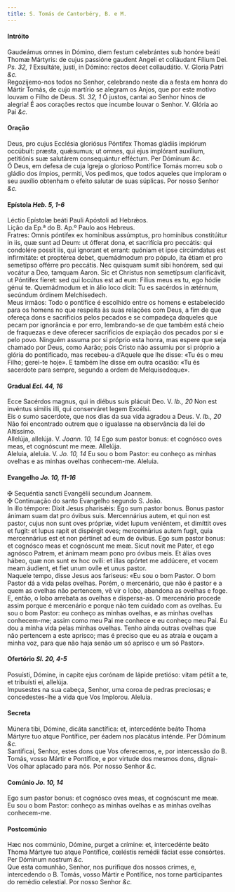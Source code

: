 ```yaml
---
title: S. Tomás de Cantorbéry, B. e M.
---
```



<h4 class="text-center">Intróito</h4>
<div class="container-fluid">
<div class="row">
<div class="col-6 dropcaps text-justify">
Gaudeámus omnes in Dómino, diem festum celebrántes sub honóre beáti Thomæ Mártyris: de cujus passióne gaudent Angeli et colláudant Fílium Dei. <em>Ps. 32, 1</em> Exsultáte, justi, in Dómino: rectos decet collaudátio.
V. Gloria Patri <em>&c.</em>
</div>
<div class="col-6 dropcaps text-justify">
Regozijemo-nos todos no Senhor, celebrando neste dia a festa em honra do Mártir Tomás, de cujo martírio se alegram os Anjos, que por este motivo louvam o Filho de Deus. <em>Sl. 32, 1</em> Ó justos, cantai ao Senhor hinos de alegria! É aos corações rectos que incumbe louvar o Senhor.
V. Glória ao Pai <em>&c.</em>
</div>
</div>
</div>

<h4 class="text-center">Oração</h4>
<div class="container-fluid">
<div class="row">
<div class="col-6 dropcaps text-justify">
Deus, pro cujus Ecclésia gloriósus Póntifex Thomas gládiis impiórum occúbuit: præsta, quǽsumus; ut omnes, qui ejus implórant auxílium, petitiónis suæ salutárem consequántur efféctum. Per Dóminum <em>&c.</em>
</div>
<div class="col-6 dropcaps text-justify">
Ó Deus, em defesa de cuja Igreja o glorioso Pontífice Tomás morreu sob o gládio dos ímpios, permiti, Vos pedimos, que todos aqueles que imploram o seu auxílio obtenham o efeito salutar de suas súplicas. Por nosso Senhor <em>&c.</em>
</div>
</div>
</div>

<h4 class="text-center">Epístola <em>Heb. 5, 1-6</em></h4>
<div class="container-fluid">
<div class="row">
<div class="col-6 text-justify">
Léctio Epístolæ beáti Pauli Apóstoli ad Hebrǽos.
</div>
<div class="col-6 text-justify">
Lição da Ep.ª do B. Ap.º Paulo aos Hebreus.
</div>
<div class="col-6 dropcaps text-justify">
Fratres: Omnis póntifex ex homínibus assúmptus, pro homínibus constitúitur in iis, quæ sunt ad Deum: ut ófferat dona, et sacrifícia pro peccátis: qui condolére possit iis, qui ígnorant et errant: quóniam et ipse circúmdatus est infirmitáte: et proptérea debet, quemádmodum pro pópulo, ita étiam et pro semetípso offérre pro peccátis. Nec quisquam sumit sibi honórem, sed qui vocátur a Deo, tamquam Aaron. Sic et Christus non semetípsum clarificávit, ut Póntifex fíeret: sed qui locútus est ad eum: Fílius meus es tu, ego hódie génui te. Quemádmodum et in álio loco dicit: Tu es sacérdos in ætérnum, secúndum órdinem Melchísedech.
</div>
<div class="col-6 dropcaps text-justify">
Meus irmãos: Todo o pontífice é escolhido entre os homens e estabelecido para os homens no que respeita às suas relações com Deus, a fim de que ofereça dons e sacrifícios pelos pecados e se compadeça daqueles que pecam por ignorância e por erro, lembrando-se de que também está cheio de fraquezas e deve oferecer sacrifícios de expiação dos pecados por si e pelo povo. Ninguém assuma por si próprio esta honra, mas espere que seja chamado por Deus, como Aarão; pois Cristo não assumiu por si próprio a glória do pontificado, mas recebeu-a d’Aquele que lhe disse: «Tu és o meu Filho; gerei-te hoje». E também lhe disse em outra ocasião: «Tu és sacerdote para sempre, segundo a ordem de Melquisedeque».
</div>
</div>
</div>

<h4 class="text-center">Gradual <em>Ecl. 44, 16</em></h4>
<div class="container-fluid">
<div class="row">
<div class="col-6 dropcaps text-justify">
Ecce Sacérdos magnus, qui in diébus suis plácuit Deo. V. <em>Ib., 20</em> Non est invéntus símilis illi, qui conserváret legem Excélsi.
</div>
<div class="col-6 dropcaps text-justify">
Eis o sumo sacerdote, que nos dias da sua vida agradou a Deus. V. <em>Ib., 20</em> Não foi encontrado outrem que o igualasse na observância da lei do Altíssimo.
</div>
<div class="col-6 text-justify">
Allelúja, allelúja. V. <em>Joann. 10, 14</em> Ego sum pastor bonus: et cognósco oves meas, et cognóscunt me meæ. Allelúja.
</div>
<div class="col-6 text-justify">
Aleluia, aleluia. V. <em>Jo. 10, 14</em> Eu sou o bom Pastor: eu conheço as minhas ovelhas e as minhas ovelhas conhecem-me. Aleluia.
</div>
</div>
</div>

<h4 class="text-center">Evangelho <em>Jo. 10, 11-16</em></h4>
<div class="container-fluid">
<div class="row">
<div class="col-6 text-justify">
<span class="text-danger">&#10016;</span> Sequéntia sancti Evangélii secundum Joannem.
</div>
<div class="col-6 text-justify">
<span class="text-danger">&#10016;</span> Continuação do santo Evangelho segundo S. João.
</div>
<div class="col-6 dropcaps text-justify">
In illo témpore: Dixit Jesus pharisǽis: Ego sum pastor bonus. Bonus pastor ánimam suam dat pro óvibus suis. Mercennárius autem, et qui non est pastor, cujus non sunt oves própriæ, videt lupum veniéntem, et dimíttit oves et fugit: et lupus rapit et dispérgit oves; mercennárius autem fugit, quia mercennárius est et non pértinet ad eum de óvibus. Ego sum pastor bonus: et cognósco meas et cognóscunt me meæ. Sicut novit me Pater, et ego agnósco Patrem, et ánimam meam pono pro óvibus meis. Et álias oves hábeo, quæ non sunt ex hoc ovíli: et illas opórtet me addúcere, et vocem meam áudient, et fiet unum ovíle et unus pastor.
</div>
<div class="col-6 dropcaps text-justify">
Naquele tempo, disse Jesus aos fariseus: «Eu sou o bom Pastor. O bom Pastor dá a vida pelas ovelhas. Porém, o mercenário, que não é pastor e a quem as ovelhas não pertencem, vê vir o lobo, abandona as ovelhas e foge. E, então, o lobo arrebata as ovelhas e dispersa-as. O mercenário procede assim porque é mercenário e porque não tem cuidado com as ovelhas. Eu sou o bom Pastor: eu conheço as minhas ovelhas, e as minhas ovelhas conhecem-me; assim como meu Pai me conhece e eu conheço meu Pai. Eu dou a minha vida pelas minhas ovelhas. Tenho ainda outras ovelhas que não pertencem a este aprisco; mas é preciso que eu as atraia e ouçam a minha voz, para que não haja senão um só aprisco e um só Pastor».
</div>
</div>
</div>

<h4 class="text-center">Ofertório <em>Sl. 20, 4-5</em></h4>
<div class="container-fluid">
<div class="row">
<div class="col-6 dropcaps text-justify">
Posuísti, Dómine, in capite ejus corónam de lápide pretióso: vitam pétiit a te, et tribuísti ei, allelúja.
</div>
<div class="col-6 dropcaps text-justify">
Impusestes na sua cabeça, Senhor, uma coroa de pedras preciosas; e concedestes-lhe a vida que Vos Implorou. Aleluia.
</div>
</div>
</div>

<h4 class="text-center">Secreta</h4>
<div class="container-fluid">
<div class="row">
<div class="col-6 dropcaps text-justify">
Múnera tibi, Dómine, dicáta sanctífica: et, intercedénte beáto Thoma Mártyre tuo atque Pontífice, per éadem nos placátus inténde. Per Dóminum <em>&c.</em>
</div>
<div class="col-6 dropcaps text-justify">
Santificai, Senhor, estes dons que Vos oferecemos, e, por intercessão do B. Tomás, vosso Mártir e Pontífice, e por virtude dos mesmos dons, dignai-Vos olhar aplacado para nós. Por nosso Senhor <em>&c.</em>
</div>
</div>
</div>

<h4 class="text-center">Comúnio <em>Jo. 10, 14</em></h4>
<div class="container-fluid">
<div class="row">
<div class="col-6 dropcaps text-justify">
Ego sum pastor bonus: et cognósco oves meas, et cognóscunt me meæ.
</div>
<div class="col-6 dropcaps text-justify">
Eu sou o bom Pastor: conheço as minhas ovelhas e as minhas ovelhas conhecem-me.
</div>
</div>
</div>

<h4 class="text-center">Postcomúnio</h4>
<div class="container-fluid">
<div class="row">
<div class="col-6 dropcaps text-justify">
Hæc nos commúnio, Dómine, purget a crímine: et, intercedénte beáto Thoma Mártyre tuo atque Pontífice, cœléstis remédii fáciat esse consórtes. Per Dóminum nostrum <em>&c.</em>
</div>
<div class="col-6 dropcaps text-justify">
Que esta comunhão, Senhor, nos purifique dos nossos crimes, e, intercedendo o B. Tomás, vosso Mártir e Pontífice, nos torne participantes do remédio celestial. Por nosso Senhor <em>&c.</em>
</div>
</div>
</div>